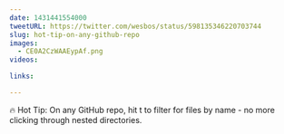 ```yaml
---
date: 1431441554000
tweetURL: https://twitter.com/wesbos/status/598135346220703744
slug: hot-tip-on-any-github-repo
images:
  - CE0A2CzWAAEypAf.png
videos:

links:

---
```

🔥 Hot Tip:  On any GitHub repo, hit t to filter for files by name - no more clicking through nested directories.
